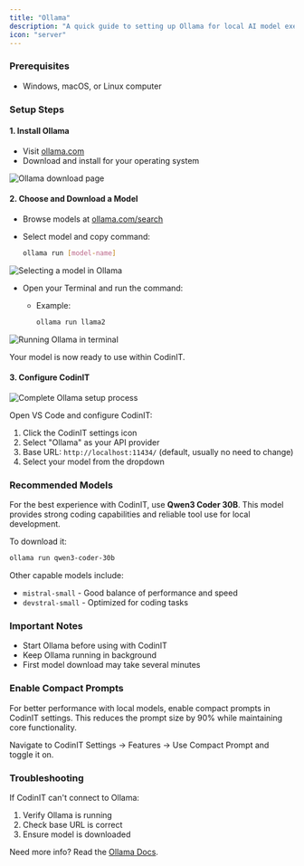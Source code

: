 ```yaml
---
title: "Ollama"
description: "A quick guide to setting up Ollama for local AI model execution with CodinIT."
icon: "server"
---
```


### Prerequisites

-   Windows, macOS, or Linux computer

### Setup Steps

#### 1. Install Ollama

-   Visit [ollama.com](https://ollama.com)
-   Download and install for your operating system

<Frame>
	<img
		src="https://storage.googleapis.com/codinit_public_images/docs/assets/image%20(2)%20(1)%20(1).png"
		alt="Ollama download page"
	/>
</Frame>

#### 2. Choose and Download a Model

-   Browse models at [ollama.com/search](https://ollama.com/search)
-   Select model and copy command:

    ```bash
    ollama run [model-name]
    ```

<Frame>
	<img
		src="https://storage.googleapis.com/codinit_public_images/docs/assets/ollama-model-grab%20(2).gif"
		alt="Selecting a model in Ollama"
	/>
</Frame>

-   Open your Terminal and run the command:

    -   Example:

        ```bash
        ollama run llama2
        ```

<Frame>
	<img
		src="https://storage.googleapis.com/codinit_public_images/docs/assets/starting-ollama-terminal%20(2).gif"
		alt="Running Ollama in terminal"
	/>
</Frame>

Your model is now ready to use within CodinIT.

#### 3. Configure CodinIT

<Frame>
	<img
		src="https://storage.googleapis.com/codinit_public_images/docs/assets/ollama-setup.gif"
		alt="Complete Ollama setup process"
	/>
</Frame>

Open VS Code and configure CodinIT:

1. Click the CodinIT settings icon
2. Select "Ollama" as your API provider
3. Base URL: `http://localhost:11434/` (default, usually no need to change)
4. Select your model from the dropdown

### Recommended Models

For the best experience with CodinIT, use **Qwen3 Coder 30B**. This model provides strong coding capabilities and reliable tool use for local development.

To download it:
```bash
ollama run qwen3-coder-30b
```

Other capable models include:
- `mistral-small` - Good balance of performance and speed
- `devstral-small` - Optimized for coding tasks

### Important Notes

-   Start Ollama before using with CodinIT
-   Keep Ollama running in background
-   First model download may take several minutes

### Enable Compact Prompts

For better performance with local models, enable compact prompts in CodinIT settings. This reduces the prompt size by 90% while maintaining core functionality.

Navigate to CodinIT Settings → Features → Use Compact Prompt and toggle it on.

### Troubleshooting

If CodinIT can't connect to Ollama:

1. Verify Ollama is running
2. Check base URL is correct
3. Ensure model is downloaded

Need more info? Read the [Ollama Docs](https://github.com/ollama/ollama/blob/main/docs/api.md).
